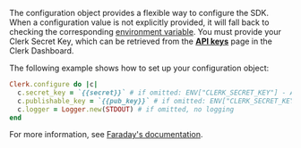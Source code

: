 The configuration object provides a flexible way to configure the SDK. When a configuration value is not explicitly provided, it will fall back to checking the corresponding [environment variable](/docs/references/ruby/overview#available-environment-variables). You must provide your Clerk Secret Key, which can be retrieved from the [**API keys**](https://dashboard.clerk.com/last-active?path=api-keys) page in the Clerk Dashboard.

The following example shows how to set up your configuration object:

```ruby
Clerk.configure do |c|
  c.secret_key = `{{secret}}` # if omitted: ENV["CLERK_SECRET_KEY"] - API calls will fail if unset
  c.publishable_key = `{{pub_key}}` # if omitted: ENV["CLERK_SECRET_KEY"] - API calls will fail if unset
  c.logger = Logger.new(STDOUT) # if omitted, no logging
end
```

For more information, see [Faraday's documentation](https://lostisland.github.io/faraday/#/).
